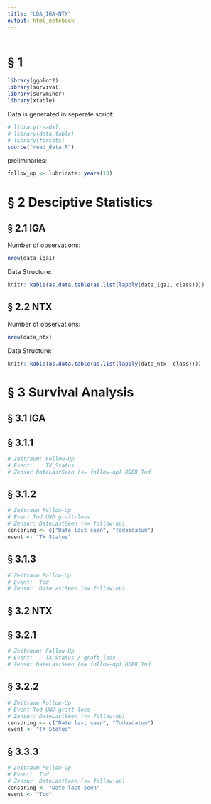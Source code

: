 ```yaml
---
title: "LDA_IGA-NTX"
output: html_notebook
---
```

```r

```
# § 1
<!--- load libraries --->
```r
library(ggplot2)
library(survival)
library(survminer)
library(xtable)
```
<!-- load data -->
Data is generated in seperate script:
```r
# library(readxl)
# library(data.table)
# library(forcats)
source("read_data.R")
```
preliminaries:
```r
follow_up <- lubridate::years(10)
```
# § 2 Desciptive Statistics

## § 2.1 IGA
Number of observations:
```r
nrow(data_iga1)
```
Data Structure:
```r
knitr::kable(as.data.table(as.list(lapply(data_iga1, class))))
```
## § 2.2 NTX
Number of observations:
```r
nrow(data_ntx)
```
Data Structure:
```r
knitr::kable(as.data.table(as.list(lapply(data_ntx, class))))
```

# § 3 Survival Analysis

##  § 3.1 IGA
##  § 3.1.1
```r
# Zeitraum: Follow-Up
# Event:    TX_Status
# Zensur DateLastSeen (<= follow-up) ODER Tod

```
##  § 3.1.2
```r
# Zeitraum Follow-Up
# Event Tod UND graft-loss
# Zensur: DateLastSeen (<= follow-up)
censoring <- c("Date last seen", "Todesdatum")
event <- "TX Status"
```
##  § 3.1.3
```r
# Zeitraum Follow-Up
# Event:  Tod
# Zensur  DateLastSeen (<= follow-up)
```

##  § 3.2 NTX
##  § 3.2.1
```r
# Zeitraum: Follow-Up
# Event:    TX_Status / graft loss
# Zensur DateLastSeen (<= follow-up) ODER Tod
```
##  § 3.2.2
```r
# Zeitraum Follow-Up
# Event Tod UND graft-loss
# Zensur: DateLastSeen (<= follow-up)
censoring <- c("Date last seen", "Todesdatum")
event <- "TX Status"
```
##  § 3.3.3
```r
# Zeitraum Follow-Up
# Event:  Tod
# Zensur  DateLastSeen (<= follow-up)
censoring <- "Date last seen"
event <- "Tod"
```